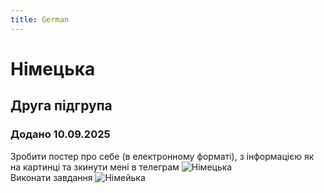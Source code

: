 ```yaml
---
title: German
---
```


# Німецька

## Друга підгрупа

### Додано 10.09.2025

Зробити постер про себе (в електронному форматі), з інформацією як на картинці та зкинути мені в телеграм
![Німецька](/img/german2_1.jpg) \
Виконати завдання
![Німейька](/img/german2_2.jpg)
